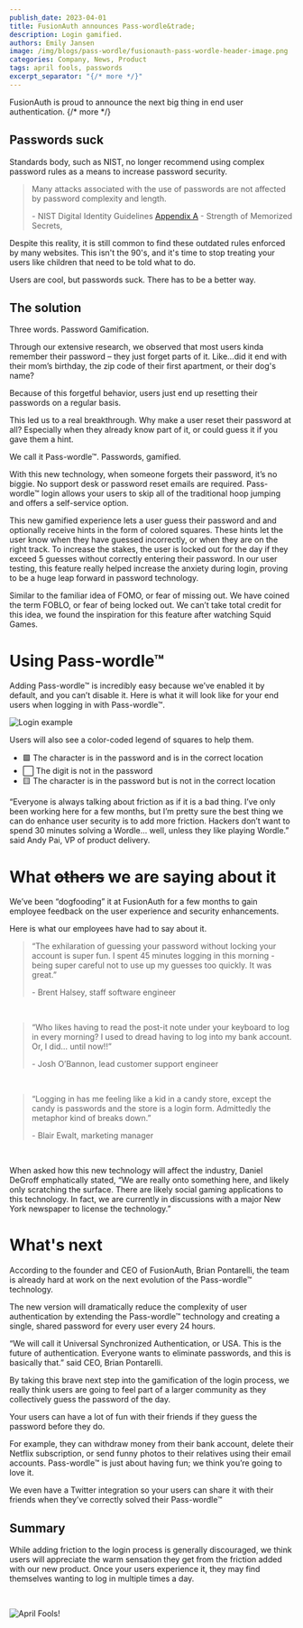 ```yaml
---
publish_date: 2023-04-01 
title: FusionAuth announces Pass-wordle&trade;
description: Login gamified.
authors: Emily Jansen
image: /img/blogs/pass-wordle/fusionauth-pass-wordle-header-image.png
categories: Company, News, Product
tags: april fools, passwords
excerpt_separator: "{/* more */}"
---
```


FusionAuth is proud to announce the next big thing in end user authentication. 
{/* more */}

## Passwords suck

Standards body, such as NIST, no longer recommend using complex password rules as a means to increase password security. 

> Many attacks associated with the use of passwords are not affected by password complexity and length.
> 
> &#45; NIST Digital Identity Guidelines [Appendix A](https://pages.nist.gov/800-63-3/sp800-63b.html#a1-introduction) - Strength of Memorized Secrets,

Despite this reality, it is still common to find these outdated rules enforced by many websites. This isn't the 90's, and it's time to stop treating your users like children that need to be told what to do.

Users are cool, but passwords suck. There has to be a better way.

## The solution

Three words. Password Gamification. 

Through our extensive research, we observed that most users kinda remember their password – they just forget parts of it. Like…did it end with their mom’s birthday, the zip code of their first apartment, or their dog's name?

Because of this forgetful behavior, users just end up resetting their passwords on a regular basis.

This led us to a real breakthrough. Why make a user reset their password at all? Especially when they already know part of it, or could guess it if you gave them a hint.

We call it Pass-wordle&trade;. Passwords, gamified.

With this new technology, when someone forgets their password, it’s no biggie. No support desk or password reset emails are required. Pass-wordle&trade; login allows your users to skip all of the traditional hoop jumping and offers a self-service option.

This new gamified experience lets a user guess their password and and optionally receive hints in the form of colored squares. These hints let the user know when they have guessed incorrectly, or when they are on the right track. To increase the stakes, the user is locked out for the day if they exceed 5 guesses without correctly entering their password. In our user testing, this feature really helped increase the anxiety during login, proving to be a huge leap forward in password technology.

Similar to the familiar idea of FOMO, or fear of missing out. We have coined the term FOBLO, or fear of being locked out. We can’t take total credit for this idea, we found the inspiration for this feature after watching Squid Games.

# Using Pass-wordle&trade;

Adding Pass-wordle&trade; is incredibly easy because we’ve enabled it by default, and you can’t disable it. Here is what it will look like for your end users when logging in with Pass-wordle&trade;.

![Login example](/img/blogs/pass-wordle/fusionauth-pass-wordle-login.png)

Users will also see a color-coded legend of squares to help them.

- 🟩 The character is in the password and is in the correct location
- ⬜ The digit is not in the password
- 🟨 The character is in the password but is not in the correct location

“Everyone is always talking about friction as if it is a bad thing. I’ve only been working here for a few months, but I’m pretty sure the best thing we can do enhance user security is to add more friction. Hackers don’t want to spend 30 minutes solving a Wordle… well, unless they like playing Wordle.” said Andy Pai, VP of product delivery.


# What ~~others~~ we are saying about it

We’ve been “dogfooding” it at FusionAuth for a few months to gain employee feedback on the user experience and security enhancements. 

Here is what our employees have had to say about it.

> “The exhilaration of guessing your password without locking your account is super fun. I spent 45 minutes logging in this morning - being super careful not to use up my guesses too quickly. It was great.”
>
> &#45; Brent Halsey, staff software engineer

&nbsp;

> “Who likes having to read the post-it note under your keyboard to log in every morning? I used to dread having to log into my bank account. Or, I did… until now!!”
> 
> &#45; Josh O’Bannon, lead customer support engineer

&nbsp;

> “Logging in has me feeling like a kid in a candy store, except the candy is passwords and the store is a login form. Admittedly the metaphor kind of breaks down.”
> 
> &#45; Blair Ewalt, marketing manager

&nbsp;

When asked how this new technology will affect the industry, Daniel DeGroff emphatically stated, “We are really onto something here, and likely only scratching the surface. There are likely social gaming applications to this technology. In fact, we are currently in discussions with a major New York newspaper to license the technology.”


# What's next

According to the founder and CEO of FusionAuth, Brian Pontarelli, the team is already hard at work on the next evolution of the Pass-wordle&trade; technology.

The new version will dramatically reduce the complexity of user authentication by extending the Pass-wordle&trade; technology and creating a single, shared password for every user every 24 hours.

“We will call it Universal Synchronized Authentication, or USA. This is the future of authentication. Everyone wants to eliminate passwords, and this is basically that.” said CEO, Brian Pontarelli.

By taking this brave next step into the gamification of the login process, we really think users are going to feel part of a larger community as they collectively guess the password of the day.

Your users can have a lot of fun with their friends if they guess the password before they do.

For example, they can withdraw money from their bank account, delete their Netflix subscription, or send funny photos to their relatives using their email accounts. Pass-wordle&trade; is just about having fun; we think you’re going to love it. 

We even have a Twitter integration so your users can share it with their friends when they’ve correctly solved their Pass-wordle&trade;

## Summary

While adding friction to the login process is generally discouraged, we think users will appreciate the warm sensation they get from the friction added with our new product. Once your users experience it, they may find themselves wanting to log in multiple times a day.

&nbsp;

![April Fools!](/img/blogs/pass-wordle/fusionauth-pass-wordle-footer.png)
